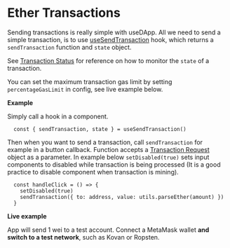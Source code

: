 # Ether Transactions

Sending transactions is really simple with useDApp. All we need to send a simple transaction,
is to use [useSendTransaction](/docs/API%20Reference/Hooks#usesendtransaction) hook, which returns a ``sendTransaction`` function and ``state`` object.

See [Transaction Status](./03-Transaction%20Status.mdx) for reference on how to monitor the `state` of a transaction.

You can set the maximum transaction gas limit by setting `percentageGasLimit` in config, see live example below.

**Example**

Simply call a hook in a component.

```tsx
  const { sendTransaction, state } = useSendTransaction()
```

Then when you want to send a transaction, call ``sendTransaction`` for example in a button callback.
Function accepts a [Transaction Request](https://docs.ethers.io/v5/api/providers/types/#providers-TransactionRequest) object as a parameter.
In example below ``setDisabled(true)`` sets input components to disabled while transaction is being processed (It is a good practice to disable component when transaction is mining).

```tsx
  const handleClick = () => {
    setDisabled(true)
    sendTransaction({ to: address, value: utils.parseEther(amount) })
  }
```

**Live example**

App will send 1 wei to a test account.
Connect a MetaMask wallet **and switch to a test network**, such as Kovan or Ropsten.


<ExampleContainer example={SendTransaction}/>

